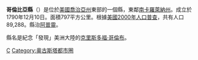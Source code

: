 {{Otheruses|哥倫比亞縣|subject=美國喬治亞州的一個縣|other=同名的縣}}
<!--[[File:Map_of_Georgia_highlighting_Columbia_County.svg|250px]]-->
{{Infobox U.S. County
| county = 哥倫比亞縣
| state = 喬治亞州
| en county = Columbia County
| en state = Georgia
| seal = 
| seallink = 
| map = Columbia County Georgia.png
| map size = 225
| founded = 1790
| seat = Appling
| largest city = Grovetown
| area mi = 308
| area km = 797
| area land mi = 290
| area land km = 751
| area water mi = 18
| area water km = 46
| area percentage = 5.77% 
| census estimate yr = 2006
| pop = 106,887
| density mi = 308
| density km = 119
| time zone = 北美东部时区
| UTC offset = -5
| DST offset = -4
| web = www.columbiacountyga.gov
}}
'''哥倫比亞縣'''（{{lang-en|Columbia County}}）是位於[[美國|美國]][[喬治亞州|喬治亞州]]東部的一個縣，東鄰[[南卡羅萊納州|南卡羅萊納州]]。成立於1790年12月10日。面積797平方公里。根據[[美國2000年人口普查|美國2000年人口普查]]，共有人口89,288。縣治[[阿普靈_(喬治亞州)|阿普靈]]。

縣名是紀念「發現」美洲大陸的[[克里斯多福·哥倫布|克里斯多福·哥倫布]]。
{{哥倫比亞縣 (喬治亞州)}}
{{佐治亚州}}
{{Georgia state-stub}}
[[Category:佐治亚州行政区划|C]]
[[Category:奥古斯塔都市圈|Category:奥古斯塔都市圈]]